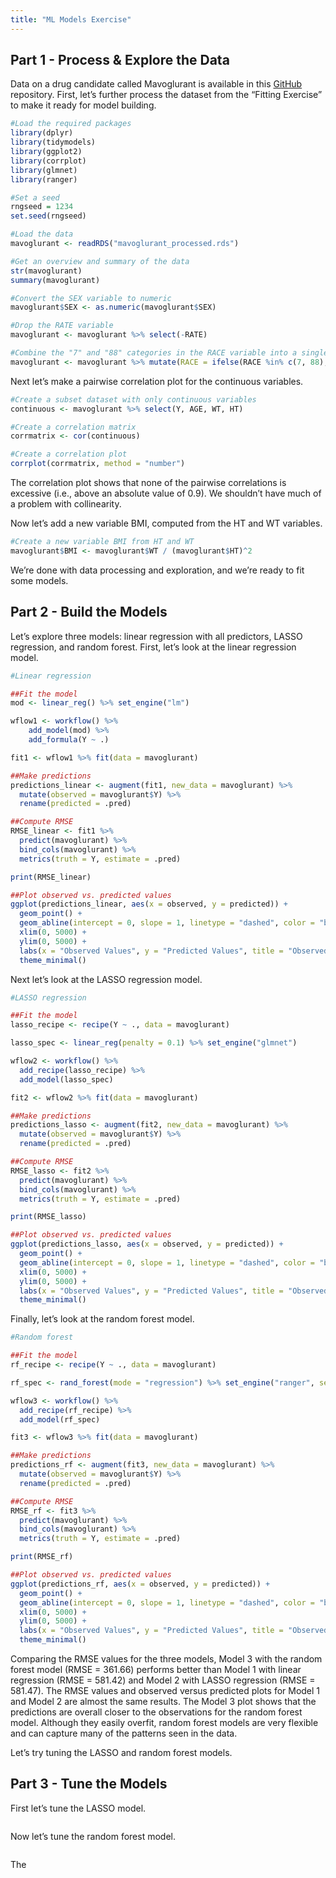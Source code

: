---
title: "ML Models Exercise"
---


## Part 1 - Process & Explore the Data


Data on a drug candidate called Mavoglurant is available in this [GitHub](https://github.com/metrumresearchgroup/BayesPBPK-tutorial) repository. First, let's further process the dataset from the "Fitting Exercise" to make it ready for model building.


```{r}
#Load the required packages
library(dplyr)
library(tidymodels)
library(ggplot2)
library(corrplot)
library(glmnet)
library(ranger)

#Set a seed
rngseed = 1234
set.seed(rngseed)

#Load the data
mavoglurant <- readRDS("mavoglurant_processed.rds")

#Get an overview and summary of the data
str(mavoglurant)
summary(mavoglurant)

#Convert the SEX variable to numeric
mavoglurant$SEX <- as.numeric(mavoglurant$SEX)

#Drop the RATE variable
mavoglurant <- mavoglurant %>% select(-RATE)

#Combine the "7" and "88" categories in the RACE variable into a single category called "3"
mavoglurant <- mavoglurant %>% mutate(RACE = ifelse(RACE %in% c(7, 88), 3, RACE))
```


Next let's make a pairwise correlation plot for the continuous variables.


```{r}
#Create a subset dataset with only continuous variables
continuous <- mavoglurant %>% select(Y, AGE, WT, HT)

#Create a correlation matrix
corrmatrix <- cor(continuous)

#Create a correlation plot
corrplot(corrmatrix, method = "number")
```


The correlation plot shows that none of the pairwise correlations is excessive (i.e., above an absolute value of 0.9). We shouldn't have much of a problem with collinearity.


Now let's add a new variable BMI, computed from the HT and WT variables.


```{r}
#Create a new variable BMI from HT and WT
mavoglurant$BMI <- mavoglurant$WT / (mavoglurant$HT)^2
```


We're done with data processing and exploration, and we're ready to fit some models.


## Part 2 - Build the Models


Let's explore three models: linear regression with all predictors, LASSO regression, and random forest. First, let's look at the linear regression model.


```{r}
#Linear regression

##Fit the model
mod <- linear_reg() %>% set_engine("lm")

wflow1 <- workflow() %>% 
	add_model(mod) %>% 
	add_formula(Y ~ .)

fit1 <- wflow1 %>% fit(data = mavoglurant)

##Make predictions
predictions_linear <- augment(fit1, new_data = mavoglurant) %>%
  mutate(observed = mavoglurant$Y) %>%
  rename(predicted = .pred)

##Compute RMSE
RMSE_linear <- fit1 %>% 
  predict(mavoglurant) %>% 
  bind_cols(mavoglurant) %>% 
  metrics(truth = Y, estimate = .pred)

print(RMSE_linear)

##Plot observed vs. predicted values
ggplot(predictions_linear, aes(x = observed, y = predicted)) +
  geom_point() +
  geom_abline(intercept = 0, slope = 1, linetype = "dashed", color = "black") +
  xlim(0, 5000) +
  ylim(0, 5000) +
  labs(x = "Observed Values", y = "Predicted Values", title = "Observed vs. Predicted Values for the Linear Regression Model") +
  theme_minimal()
```


Next let's look at the LASSO regression model.


```{r}
#LASSO regression

##Fit the model
lasso_recipe <- recipe(Y ~ ., data = mavoglurant)

lasso_spec <- linear_reg(penalty = 0.1) %>% set_engine("glmnet")

wflow2 <- workflow() %>%
  add_recipe(lasso_recipe) %>%
  add_model(lasso_spec)

fit2 <- wflow2 %>% fit(data = mavoglurant)

##Make predictions
predictions_lasso <- augment(fit2, new_data = mavoglurant) %>%
  mutate(observed = mavoglurant$Y) %>%
  rename(predicted = .pred)

##Compute RMSE
RMSE_lasso <- fit2 %>% 
  predict(mavoglurant) %>% 
  bind_cols(mavoglurant) %>% 
  metrics(truth = Y, estimate = .pred)

print(RMSE_lasso)

##Plot observed vs. predicted values
ggplot(predictions_lasso, aes(x = observed, y = predicted)) +
  geom_point() +
  geom_abline(intercept = 0, slope = 1, linetype = "dashed", color = "black") +
  xlim(0, 5000) +
  ylim(0, 5000) +
  labs(x = "Observed Values", y = "Predicted Values", title = "Observed vs. Predicted Values for the Lasso Regression Model") +
  theme_minimal()
```


Finally, let's look at the random forest model.


```{r}
#Random forest

##Fit the model
rf_recipe <- recipe(Y ~ ., data = mavoglurant)

rf_spec <- rand_forest(mode = "regression") %>% set_engine("ranger", seed = rngseed)

wflow3 <- workflow() %>%
  add_recipe(rf_recipe) %>%
  add_model(rf_spec)

fit3 <- wflow3 %>% fit(data = mavoglurant)

##Make predictions
predictions_rf <- augment(fit3, new_data = mavoglurant) %>%
  mutate(observed = mavoglurant$Y) %>%
  rename(predicted = .pred)

##Compute RMSE
RMSE_rf <- fit3 %>% 
  predict(mavoglurant) %>% 
  bind_cols(mavoglurant) %>% 
  metrics(truth = Y, estimate = .pred)

print(RMSE_rf)

##Plot observed vs. predicted values
ggplot(predictions_rf, aes(x = observed, y = predicted)) +
  geom_point() +
  geom_abline(intercept = 0, slope = 1, linetype = "dashed", color = "black") +
  xlim(0, 5000) +
  ylim(0, 5000) +
  labs(x = "Observed Values", y = "Predicted Values", title = "Observed vs. Predicted Values for the Random Forest Model") +
  theme_minimal()
```


Comparing the RMSE values for the three models, Model 3 with the random forest model (RMSE = 361.66) performs better than Model 1 with linear regression (RMSE = 581.42) and Model 2 with LASSO regression (RMSE = 581.47). The RMSE values and observed versus predicted plots for Model 1 and Model 2 are almost the same results. The Model 3 plot shows that the predictions are overall closer to the observations for the random forest model. Although they easily overfit, random forest models are very flexible and can capture many of the patterns seen in the data.


Let's try tuning the LASSO and random forest models.


## Part 3 - Tune the Models


First let's tune the LASSO model.


```{r}

```


Now let's tune the random forest model.


```{r}

```


The

